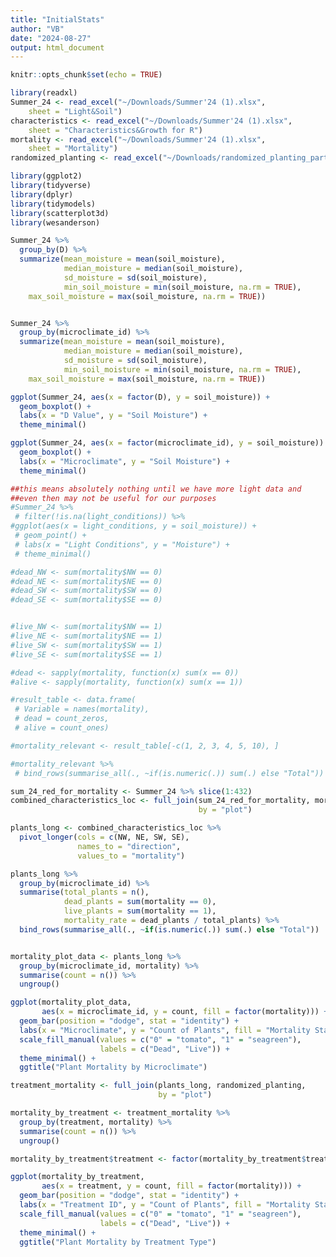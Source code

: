 ```yaml
---
title: "InitialStats"
author: "VB"
date: "2024-08-27"
output: html_document
---
```


```r
knitr::opts_chunk$set(echo = TRUE)
```

```r
library(readxl)
Summer_24 <- read_excel("~/Downloads/Summer'24 (1).xlsx", 
    sheet = "Light&Soil")
characteristics <- read_excel("~/Downloads/Summer'24 (1).xlsx", 
    sheet = "Characteristics&Growth for R")
mortality <- read_excel("~/Downloads/Summer'24 (1).xlsx", 
    sheet = "Mortality")
randomized_planting <- read_excel("~/Downloads/randomized_planting_part1.xlsx")
```


```r
library(ggplot2)
library(tidyverse)
library(dplyr)
library(tidymodels)
library(scatterplot3d)
library(wesanderson)
```

```r
Summer_24 %>% 
  group_by(D) %>% 
  summarize(mean_moisture = mean(soil_moisture), 
            median_moisture = median(soil_moisture),
            sd_moisture = sd(soil_moisture),
            min_soil_moisture = min(soil_moisture, na.rm = TRUE),
    max_soil_moisture = max(soil_moisture, na.rm = TRUE))


Summer_24 %>% 
  group_by(microclimate_id) %>% 
  summarize(mean_moisture = mean(soil_moisture), 
            median_moisture = median(soil_moisture),
            sd_moisture = sd(soil_moisture),
            min_soil_moisture = min(soil_moisture, na.rm = TRUE),
    max_soil_moisture = max(soil_moisture, na.rm = TRUE))


```

```r
ggplot(Summer_24, aes(x = factor(D), y = soil_moisture)) +
  geom_boxplot() +
  labs(x = "D Value", y = "Soil Moisture") +
  theme_minimal()

ggplot(Summer_24, aes(x = factor(microclimate_id), y = soil_moisture)) +
  geom_boxplot() +
  labs(x = "Microclimate", y = "Soil Moisture") +
  theme_minimal()

```
```r

##this means absolutely nothing until we have more light data and 
##even then may not be useful for our purposes 
#Summer_24 %>%
 # filter(!is.na(light_conditions)) %>%
#ggplot(aes(x = light_conditions, y = soil_moisture)) +
 # geom_point() +
 # labs(x = "Light Conditions", y = "Moisture") +
 # theme_minimal()

```
```r

#dead_NW <- sum(mortality$NW == 0)
#dead_NE <- sum(mortality$NE == 0)
#dead_SW <- sum(mortality$SW == 0)
#dead_SE <- sum(mortality$SE == 0)


#live_NW <- sum(mortality$NW == 1)
#live_NE <- sum(mortality$NE == 1)
#live_SW <- sum(mortality$SW == 1)
#live_SE <- sum(mortality$SE == 1)

```

```r

#dead <- sapply(mortality, function(x) sum(x == 0))
#alive <- sapply(mortality, function(x) sum(x == 1))

#result_table <- data.frame(
 # Variable = names(mortality),
 # dead = count_zeros,
 # alive = count_ones)

#mortality_relevant <- result_table[-c(1, 2, 3, 4, 5, 10), ]

#mortality_relevant %>%
 # bind_rows(summarise_all(., ~if(is.numeric(.)) sum(.) else "Total"))
```

```r
sum_24_red_for_mortality <- Summer_24 %>% slice(1:432)
combined_characteristics_loc <- full_join(sum_24_red_for_mortality, mortality,
                                          by = "plot")

plants_long <- combined_characteristics_loc %>%
  pivot_longer(cols = c(NW, NE, SW, SE), 
               names_to = "direction", 
               values_to = "mortality")

```

```r
plants_long %>%
  group_by(microclimate_id) %>%
  summarise(total_plants = n(),
            dead_plants = sum(mortality == 0),
            live_plants = sum(mortality == 1),
            mortality_rate = dead_plants / total_plants) %>% 
  bind_rows(summarise_all(., ~if(is.numeric(.)) sum(.) else "Total"))


mortality_plot_data <- plants_long %>%
  group_by(microclimate_id, mortality) %>%
  summarise(count = n()) %>%
  ungroup()

ggplot(mortality_plot_data, 
       aes(x = microclimate_id, y = count, fill = factor(mortality))) +
  geom_bar(position = "dodge", stat = "identity") +
  labs(x = "Microclimate", y = "Count of Plants", fill = "Mortality Status") +
  scale_fill_manual(values = c("0" = "tomato", "1" = "seagreen"), 
                    labels = c("Dead", "Live")) +
  theme_minimal() +
  ggtitle("Plant Mortality by Microclimate")
```
```r
treatment_mortality <- full_join(plants_long, randomized_planting, 
                                 by = "plot")

mortality_by_treatment <- treatment_mortality %>%
  group_by(treatment, mortality) %>%
  summarise(count = n()) %>%
  ungroup()

mortality_by_treatment$treatment <- factor(mortality_by_treatment$treatment, levels = 1:12)

ggplot(mortality_by_treatment, 
       aes(x = treatment, y = count, fill = factor(mortality))) +
  geom_bar(position = "dodge", stat = "identity") +
  labs(x = "Treatment ID", y = "Count of Plants", fill = "Mortality Status") +
  scale_fill_manual(values = c("0" = "tomato", "1" = "seagreen"), 
                    labels = c("Dead", "Live")) +
  theme_minimal() +
  ggtitle("Plant Mortality by Treatment Type")
```

